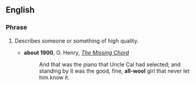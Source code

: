 ==English==

===Phrase===
{{en-phrase}}

# {{context|dated}} Describes someone or something of high quality.
#* '''about 1900''', O. Henry, ''[[s:The Missing Chord|The Missing Chord]]''
#*:And that was the piano that Uncle Cal had selected; and standing by it was the good, fine, '''all-wool''' girl that never let him know it.